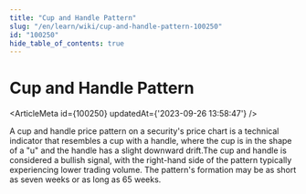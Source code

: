 ```yaml
---
title: "Cup and Handle Pattern"
slug: "/en/learn/wiki/cup-and-handle-pattern-100250"
id: "100250"
hide_table_of_contents: true
---
```



# Cup and Handle Pattern

<ArticleMeta id={100250} updatedAt={'2023-09-26 13:58:47'} />
<div className='border-solid border-b border-t-0 my-4 border-[var(--ifm-color-gray-300)]' />

A cup and handle price pattern on a security's price chart is a technical indicator that resembles a cup with a handle, where the cup is in the shape of a "u" and the handle has a slight downward drift.The cup and handle is considered a bullish signal, with the right-hand side of the pattern typically experiencing lower trading volume. The pattern's formation may be as short as seven weeks or as long as 65 weeks.
